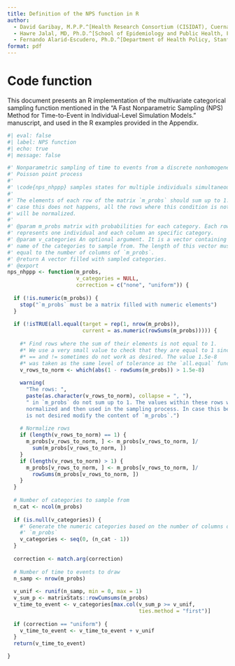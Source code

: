 ```yaml
---
title: Definition of the NPS function in R
author:
  - David Garibay, M.P.P.^[Health Research Consortium (CISIDAT), Cuernavaca, Morelos, Mexico.]
  - Hawre Jalal, MD, Ph.D.^[School of Epidemiology and Public Health, Faculty of Medicine, University of Ottawa, Ottawa, ON, CA.]
  - Fernando Alarid-Escudero, Ph.D.^[Department of Health Policy, Stanford University School of Medicine, Stanford, CA, USA.] ^[Center for Health Policy, Freeman Spogli Institute, Stanford University, Stanford, CA, USA.]
format: pdf
---
```


# Code function
This document presents an R implementation of the multivariate 
categorical sampling function mentioned in the "A Fast Nonparametric Sampling 
(NPS) Method for Time-to-Event in  Individual-Level Simulation Models." 
manuscript, and used in the R examples provided in the Appendix.



```r
#| eval: false
#| label: NPS function
#| echo: true 
#| message: false

#' Nonparametric sampling of time to events from a discrete nonhomogeneous 
#' Poisson point process
#'
#' \code{nps_nhppp} samples states for multiple individuals simultaneously.
#' 
#' The elements of each row of the matrix `m_probs` should sum up to 1. In 
#' case this does not happens, all the rows where this condition is not met 
#' will be normalized.
#'
#' @param m_probs matrix with probabilities for each category. Each row 
#' represents one individual and each column an specific category. 
#' @param v_categories An optional argument. It is a vector containing the 
#' name of the categories to sample from. The length of this vector must be 
#' equal to the number of columns of `m_probs`.
#' @return A vector filled with sampled categories.
#' @export
nps_nhppp <- function(m_probs, 
                      v_categories = NULL, 
                      correction = c("none", "uniform")) {
  
  if (!is.numeric(m_probs)) {
    stop("`m_probs` must be a matrix filled with numeric elements")
  }
  
  if (!isTRUE(all.equal(target = rep(1, nrow(m_probs)), 
                        current = as.numeric(rowSums(m_probs))))) {
    
    #* Find rows where the sum of their elements is not equal to 1.
    #* We use a very small value to check that they are equal to 1 since
    #* == and != sometimes do not work as desired. The value 1.5e-8
    #* was taken as the same level of tolerance as the `all.equal` function.
    v_rows_to_norm <- which(abs(1 - rowSums(m_probs)) > 1.5e-8)
    
    warning(
      "The rows: ", 
      paste(as.character(v_rows_to_norm), collapse = ", "), 
      " in `m_probs` do not sum up to 1. The values within these rows will be 
      normalized and then used in the sampling process. In case this behaviour 
      is not desired modify the content of `m_probs`.")
    
    # Normalize rows
    if (length(v_rows_to_norm) == 1) {
      m_probs[v_rows_to_norm, ] <- m_probs[v_rows_to_norm, ]/
        sum(m_probs[v_rows_to_norm, ])
    }
    if (length(v_rows_to_norm) > 1) {
      m_probs[v_rows_to_norm, ] <- m_probs[v_rows_to_norm, ]/
        rowSums(m_probs[v_rows_to_norm, ])
    }
  }
  
  # Number of categories to sample from
  n_cat <- ncol(m_probs)
  
  if (is.null(v_categories)) {
    #' Generate the numeric categories based on the number of columns of 
    #' `m_probs`
    v_categories <- seq(0, (n_cat - 1))
  }
  
  correction <- match.arg(correction)
  
  # Number of time to events to draw
  n_samp <- nrow(m_probs)
  
  v_unif <- runif(n_samp, min = 0, max = 1)
  v_sum_p <- matrixStats::rowCumsums(m_probs)
  v_time_to_event <- v_categories[max.col(v_sum_p >= v_unif, 
                                          ties.method = "first")]
  
  if (correction == "uniform") {
    v_time_to_event <- v_time_to_event + v_unif
  }
  return(v_time_to_event)

}


```
